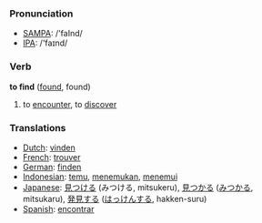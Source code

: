 === Pronunciation ===
*[[w:SAMPA|SAMPA]]: /'faInd/
*[[w:IPA|IPA]]: /'faɪnd/

=== Verb ===

'''to find''' ([[found]], found)

# to [[encounter]], to [[discover]]

=== Translations ===
*[[Dutch]]: [[vinden]]
*[[French]]: [[trouver]]
*[[German]]: [[finden]]
*[[Indonesian]]: [[temu]], [[temu|menemukan]], [[temu|menemui]]
*[[Japanese]]: [[見つける]] (みつける, mitsukeru), [[見つかる]] ([[みつかる]], mitsukaru), [[発見]]する ([[はっけん]]する, hakken-suru)
*[[Spanish]]: [[encontrar]]